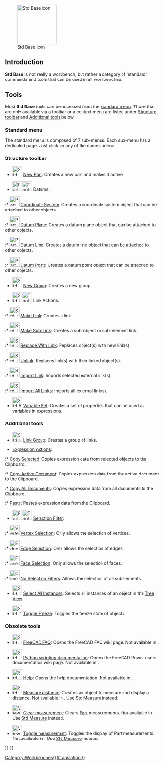 <languages/>

{{Docnav
|[[Workbenches|Workbenches]]
|[[Assembly_Workbench|Assembly Workbench]]
|IconL=
|IconR=Workbench_Assembly.svg
}}

[[Image:Freecad.svg|thumb|128px|Std Base icon]]

{{TOCright}}

==Introduction==

'''Std Base''' is not really a workbench, but rather a category of 'standard' commands and tools that can be used in all workbenches.

==Tools==

Most '''Std Base''' tools can be accessed from the [[Standard_Menu|standard menu]]. Those that are only available via a toolbar or a context menu are listed under [[#Structure_toolbar|Structure toolbar]] and [[#Additional_tools|Additional tools]] below.

===Standard menu===

The standard menu is composed of 7 sub-menus. Each sub-menu has a dedicated page. Just click on any of the names below.

<!--Please keep info below synchronized with Std_Base, Standard_Menu, Std_File_Menu etc.-->
{{StdMenu
|
[[Std_File_Menu|File]]
&nbsp;&nbsp;&nbsp;
[[Std_Edit_Menu|Edit]]
&nbsp;&nbsp;&nbsp;
[[Std_View_Menu|View]]
&nbsp;&nbsp;&nbsp;
[[Std_Tools_Menu|Tools]]
&nbsp;&nbsp;&nbsp;
[[Std_Macro_Menu|Macro]]
&nbsp;&nbsp;&nbsp;
[[Std_Windows_Menu|Windows]]
&nbsp;&nbsp;&nbsp;
[[Std_Help_Menu|Help]]
}}

===Structure toolbar===

* [[File:Std_Part.svg|32px]] [[Std_Part|New Part]]: Creates a new part and makes it active.

* <span id="Part_Datums">[[File:Part_CoordinateSystem.svg|x32px]][[Image:Toolbar_flyout_arrow_blue_background.svg|x32px]] Datums: {{Version|1.1}}</span><!--Do not edit span id: the Part_Datums pages redirect here-->

:* [[File:Part_CoordinateSystem.svg|32px]] [[Part_CoordinateSystem|Coordinate System]]: Creates a coordinate system object that can be attached to other objects. {{Version|1.1}}

:* [[File:Part_DatumPlane.svg|32px]] [[Part_DatumPlane|Datum Plane]]: Creates a datum plane object that can be attached to other objects. {{Version|1.1}}

:* [[File:Part_DatumLine.svg|32px]] [[Part_DatumLine|Datum Line]]: Creates a datum line object that can be attached to other objects. {{Version|1.1}}

:* [[File:Part_DatumPoint.svg|32px]] [[Part_DatumPoint|Datum Point]]: Creates a datum point object that can be attached to other objects. {{Version|1.1}}

* [[File:Std_Group.svg|32px]] [[Std_Group|New Group]]: Creates a new group.

* <span id="Std_LinkActions">[[File:Std_LinkMake.svg|x32px]][[Image:Toolbar_flyout_arrow_blue_background.svg|x32px]] Link Actions:</span><!--Do not edit span id: the Std_LinkActions pages redirect here-->

:* [[File:Std_LinkMake.svg|32px]] [[Std_LinkMake|Make Link]]: Creates a link.

:* [[File:Std_LinkMakeRelative.svg|32px]] [[Std_LinkMakeRelative|Make Sub-Link]]: Creates a sub-object or sub-element link.

:* [[File:Std_LinkReplace.svg|32px]] [[Std_LinkReplace|Replace With Link]]: Replaces object(s) with new link(s).

:* [[File:Std_LinkUnlink.svg|32px]] [[Std_LinkUnlink|Unlink]]: Replaces link(s) with their linked object(s).

:* [[File:Std_LinkImport.svg|32px]] [[Std_LinkImport|Import Link]]: Imports selected external link(s).

:* [[File:Std_LinkImportAll.svg|32px]] [[Std_LinkImportAll|Import All Links]]: Imports all external link(s).

* [[File:Std_VarSet.svg|32px]] [[Std_VarSet|Variable Set]]: Creates a set of properties that can be used as variables in [[Expressions|expressions]]. {{Version|1.0}}

===Additional tools===

* [[File:Std_LinkMakeGroup.svg|32px]] [[Std_LinkMakeGroup|Link Group]]: Creates a group of links.

* [[Std_Expressions|Expression Actions]]:

:* [[Std_Expressions#Copy_Selected|Copy Selected]]: Copies expression data from selected objects to the Clipboard.

:* [[Std_Expressions#Copy_Active_Document|Copy Active Document]]: Copies expression data from the active document to the Clipboard.

:* [[Std_Expressions#Copy_All_Documents|Copy All Documents]]: Copies expression data from all documents to the Clipboard.

:* [[Std_Expressions#Paste|Paste]]: Pastes expression data from the Clipboard.

* [[Image:Part_SelectFilter.svg|x32px]][[Image:Toolbar_flyout_arrow_blue_background.svg|x32px]] [[Part_SelectFilter|Selection Filter]]: {{Version|1.0}}

:* [[Image:Vertex-selection.svg|32px]] [[Part_SelectFilter#Vertex_Selection|Vertex Selection]]: Only allows the selection of vertices.

:* [[Image:Edge-selection.svg|32px]] [[Part_SelectFilter#Edge_Selection|Edge Selection]]: Only allows the selection of edges.

:* [[Image:Face-selection.svg|32px]] [[Part_SelectFilter#Face_Selection|Face Selection]]: Only allows the selection of faces.

:* [[Image:Clear-selection.svg|32px]] [[Part_SelectFilter#No_Selection_Filters|No Selection Filters]]: Allows the selection of all subelements.

* [[File:Std_TreeSelectAllInstances.svg|32px]] [[Std_TreeSelectAllInstances|Select All Instances]]: Selects all instances of an object in the [[Tree_View|Tree View]].

* [[File:Std_ToggleFreeze.svg|32px]] [[Std_ToggleFreeze|Toggle Freeze]]: Toggles the freeze state of objects. {{Version|1.0}}

===Obsolete tools===

* [[File:Std_FreeCADFAQ.svg|32px]] [[Std_FreeCADFAQ|FreeCAD FAQ]]: Opens the FreeCAD FAQ wiki page. Not available in {{VersionPlus|1.1}}.

* [[File:Std_FreeCADPowerUserHub.svg|32px]] [[Std_FreeCADPowerUserHub|Python scripting documentation]]: Opens the FreeCAD Power users documentation wiki page. Not available in {{VersionPlus|1.1}}.

* [[File:Std_OnlineHelp.svg|32px]] [[Std_OnlineHelp|Help]]: Opens the help documentation. Not available in {{VersionPlus|1.1}}.

* [[Image:Std_MeasureDistance.svg|32px]] [[Std_MeasureDistance|Measure distance]]: Creates an object to measure and display a distance. Not available in {{VersionPlus|1.0}}. Use [[Std Measure|Std Measure]] instead.

* [[Image:View_Measure_Clear_All.svg|32px]] [[View_Measure_Clear_All|Clear measurement]]: Clears [[Part_Workbench|Part]]  measurements. Not available in {{VersionPlus|1.0}}. Use [[Std Measure|Std Measure]] instead.

* [[Image:View_Measure_Toggle_All.svg|32px]] [[View_Measure_Toggle_All|Toggle measurement]]: Toggles the display of Part measurements. Not available in {{VersionPlus|1.0}}. Use [[Std Measure|Std Measure]] instead.


{{Docnav
|[[Workbenches|Workbenches]]
|[[Assembly_Workbench|Assembly Workbench]]
|IconL=
|IconR=Workbench_Assembly.svg
}}

{{Std_Base_navi{{#translation:}}}}
{{Userdocnavi{{#translation:}}}}
[[Category:Workbenches{{#translation:}}]]